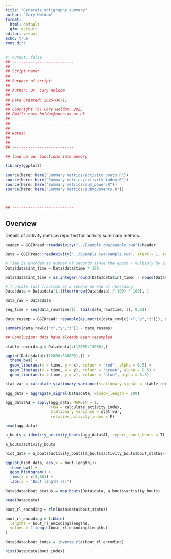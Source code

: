 ```yaml
---
title: "Generate actigraphy summary"
author: "Cory Holdom"
format:
  html: default
  gfm: default
editor: visual
echo: true
root.dir: 
---
```


```r
#| output: false
## ---------------------------
##
## Script name: 
##
## Purpose of script:
##
## Author: Dr. Cory Holdom
##
## Date Created: 2025-06-11
##
## Copyright (c) Cory Holdom, 2025
## Email: cory.holdom@ndcn.ox.ac.uk
##
## ---------------------------
##
## Notes:
##   
##
## ---------------------------

## load up our functions into memory

library(ggplot2)

source(here::here("Summary metrics/activity_bouts.R"))
source(here::here("Summary metrics/activity_index.R"))
source(here::here("Summary metrics/cum_power.R"))
source(here::here("Summary metrics/submovements.R"))



## ---------------------------
```

## Overview

Details of activity metrics reported for activity summary metrics.

```r
header = GGIRread::readAxivity("../Example cwa/sample.cwa")$header

Data = GGIRread::readAxivity("../Example cwa/sample.cwa", start = 1, end = header$blocks, progressBar = T)

# Time is encoded as number of seconds since the epoch - multiply by 100 to get number of centiseconds since epoch
Data$data$int_time = Data$data$time * 100

Data$data$int_time = as.integer(round(Data$data$int_time) - round(Data$data$int_time[1]))

# Truncate last fraction of a second on end of recording
Data$data = Data$data[1:(floor(nrow(Data$data) / 100) * 100), ]
```

```r

data_raw = Data$data

req_time = seq(data_raw$time[1], tail(data_raw$time, 1), 0.01)

data_resamp = GGIRread::resample(as.matrix(data_raw[c("x","y","z")]), data_raw$time, req_time, nrow(data_raw))

summary(data_raw[c("x","y","z")] - data_resamp)

## Conclusion: data have already been resampled

```

```r
stable_recording = Data$data[c(12000:13000),]

ggplot(Data$data[c(12000:330000),]) +
  theme_bw() +
  geom_line(aes(x = time, y = x), colour = "red", alpha = 0.5) +
  geom_line(aes(x = time, y = y), colour = "green", alpha = 0.5) +
  geom_line(aes(x = time, y = z), colour = "blue", alpha = 0.5)

stat_var = calculate_stationary_variance(stationary_signal = stable_recording[, 2:4])

agg_data = aggregate_signal(Data$data, window_length = 100)

agg_data$AI = apply(agg_data, MARGIN = 1,
                    FUN = calculate_activity_index,
                    stationary_variance = stat_var,
                    relative_activity_index = F)

head(agg_data)
```

```r

a_bouts = identify_activity_bouts(agg_data$AI, report_short_bouts = T)

a_bouts$activity_bouts

```

```r
hist_data = a_bouts$activity_bouts[a_bouts$activity_bouts$bout_status==1,]

ggplot(hist_data, aes(x = bout_length))+
  theme_bw() +
  geom_histogram() +
  lims(x = c(0,60)) +
  labs(x = "Bout length (s)")


```

```r

Data$data$bout_status = map_bouts(Data$data, a_bouts$activity_bouts)

head(Data$data)

bout_rl_encoding = rle(Data$data$bout_status)

bout_rl_encoding = tibble(
  lengths = bout_rl_encoding$lengths,
  values = 1:length(bout_rl_encoding$lengths)
)

Data$data$bout_index = inverse.rle(bout_rl_encoding)

hist(Data$data$bout_index)
```
